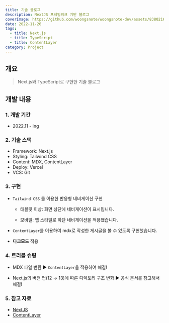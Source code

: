```yaml
---
title: 기술 블로그
description: NextJS 프레임워크 기반 블로그
coverImage: https://github.com/woongsnote/woongsnote-dev/assets/83802168/d71b047c-d139-4f0b-b632-536b797c25cf
date: 2022-11-26
tags:
  - title: Next.js
  - title: TypeScript
  - title: ContentLayer
category: Project
---
```


## 개요

> Next.js와 TypeScript로 구현한 기술 블로그

## 개발 내용

### 1. 개발 기간

- 2022.11 - ing

### 2. 기술 스택

- Framework: Next.js
- Styling: Tailwind CSS
- Content: MDX, ContentLayer
- Deploy: Vercel
- VCS: Git

### 3. 구현

- `Tailwind CSS` 를 이용한 반응형 네비게이션 구현

  - 태블릿 이상: 화면 상단에 네비게이션이 표시됩니다.

  - 모바일: 앱 스타일로 하단 네비게이션을 적용했습니다.

- `ContentLayer`를 이용하여 mdx로 작성한 게시글을 볼 수 있도록 구현했습니다.

- **다크모드** 적용

### 4. 트러블 슈팅

- MDX 파일 변환 ▶ `ContentLayer`을 적용하여 해결!

- Next.js의 버전 업(12 → 13)에 따른 디렉토리 구조 변화 ▶ 공식 문서를 참고해서 해결!

### 5. 참고 자료

- [NextJS](https://nextjs.org/docs)
- [ContentLayer](https://www.contentlayer.dev)
